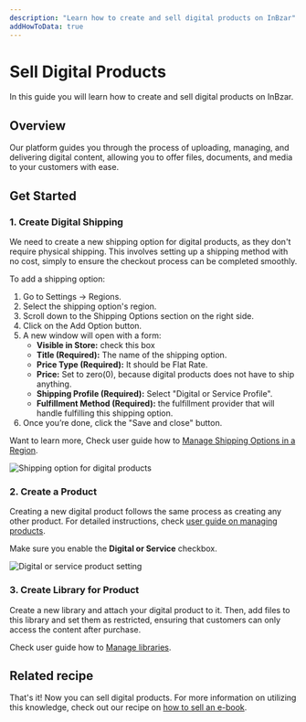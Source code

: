 ```yaml
---
description: "Learn how to create and sell digital products on InBzar"
addHowToData: true
---
```


# Sell Digital Products

In this guide you will learn how to create and sell digital products on InBzar.

## Overview

Our platform guides you through the process of uploading, managing, and delivering digital content, allowing you to offer files, documents, and media to your customers with ease. 

## Get Started

### 1. Create Digital Shipping

We need to create a new shipping option for digital products, as they don't require physical shipping. This involves setting up a shipping method with no cost, simply to ensure the checkout process can be completed smoothly.

To add a shipping option:

1. Go to Settings → Regions.
2. Select the shipping option's region.
3. Scroll down to the Shipping Options section on the right side.
4. Click on the Add Option button.
5. A new window will open with a form:
    - **Visible in Store:** check this box
    - **Title (Required):** The name of the shipping option.
    - **Price Type (Required):** It should be Flat Rate.
    - **Price:** Set to zero(0), because digital products does not have to ship anything.
    - **Shipping Profile (Required):** Select "Digital or Service Profile".
    - **Fulfillment Method (Required):** the fulfillment provider that will handle fulfilling this shipping option.
6. Once you’re done, click the "Save and close" button.

Want to learn more, Check user guide how to [Manage Shipping Options in a Region](/user-guide/regions/shipping-options).

![Shipping option for digital products](/img/digital-shipping-option.png)

### 2. Create a Product

Creating a new digital product follows the same process as creating any other product. For detailed instructions, check [user guide on managing products](/user-guide/products/manage).

Make sure you enable the **Digital or Service** checkbox.

![Digital or service product setting](/img/digital-or-service-product-setting.png)

### 3. Create Library for Product
Create a new library and attach your digital product to it. Then, add files to this library and set them as restricted, ensuring that customers can only access the content after purchase.

Check user guide how to [Manage libraries](/user-guide/digital-library/manage).

## Related recipe

That's it! Now you can sell digital products. For more information on utilizing this knowledge, check out our recipe on [how to sell an e-book](sell-e-book).